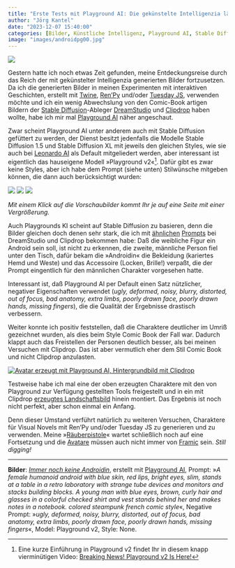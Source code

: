 ```yaml
---
title: "Erste Tests mit Playground AI: Die gekünstelte Intelligenzia läßt grüßen"
author: "Jörg Kantel"
date: "2023-12-07 15:40:00"
categories: [Bilder, Künstliche Intelligenz, Playground AI, Stable Diffusion, Interactive Fiction, RenPy, Tuesday JS]
image: "images/androidpg00.jpg"
---
```


[![](images/androidpg00-b.jpg)](https://www.flickr.com/photos/schockwellenreiter/53380114136/)

Gestern hatte ich noch etwas Zeit gefunden, meine Entdeckungsreise durch das Reich der mit gekünstelter Intelligenzia generierten Bilder fortzusetzen. Da ich die generierten Bilder in meinen Experimenten mit interaktiven Geschichten, erstellt mit [Twine](http://cognitiones.kantel-chaos-team.de/multimedia/spieleprogrammierung/twine2.html), [Ren'Py](http://cognitiones.kantel-chaos-team.de/multimedia/spieleprogrammierung/renpy.html) und/oder [Tuesday JS](http://cognitiones.kantel-chaos-team.de/multimedia/spieleprogrammierung/tuesdayjs.html), verwenden möchte und ich ein wenig Abwechslung von den Comic-Book artigen Bildern der [Stable Diffusion](http://cognitiones.kantel-chaos-team.de/technikgeschichte/rechnerundnetze/stablediffusion.html)-Ableger [DreamStudio](https://beta.dreamstudio.ai/generate) und [Clipdrop](https://clipdrop.co/stable-diffusion) haben wollte, habe ich mir mal [Playground AI](http://cognitiones.kantel-chaos-team.de/technikgeschichte/rechnerundnetze/playgroundai.html) näher angeschaut.

Zwar scheint Playground AI unter anderem auch mit Stable Diffusion gefüttert zu werden, der Dienst besitzt jedenfalls die Modelle Stable Diffusion 1.5 und Stable Diffusion XL mit jeweils den gleichen Styles, wie sie auch bei [Leonardo AI](http://cognitiones.kantel-chaos-team.de/technikgeschichte/rechnerundnetze/leonardoai.html) als Default mitgeliedert werden, aber interessant ist eigentlich das hauseigene Modell »Playground v2«[^1]. Dafür gibt es zwar keine Styles, aber ich habe dem Prompt (siehe unten) Stilwünsche mitgeben können, die dann auch berücksichtigt wurden:

[^1]: Eine kurze Einführung in Playground v2 findet Ihr in diesem knapp vierminütigen Video: [Breaking News! Playground v2 Is Here!](https://www.youtube.com/watch?v=r4zA1pJiSwk) 

[![](images/androidpg01.jpg)](https://www.flickr.com/photos/schockwellenreiter/53380286198/)&nbsp;[![](images/androidpg02.jpg)](https://www.flickr.com/photos/schockwellenreiter/53380554445/)&nbsp;[![](images/androidpg03.jpg)](https://www.flickr.com/photos/schockwellenreiter/53380285963/)

*Mit einem Klick auf die Vorschaubilder kommt Ihr je auf eine Seite mit einer Vergrößerung.*

Auch Playgrounds KI scheint auf Stable Diffusion zu basieren, denn die Bilder gleichen doch denen sehr stark, die ich mit [ähnlichen](https://kantel.github.io/posts/2023120501_blender_4/) [Prompts](https://kantel.github.io/posts/2023120601_chrome_update/) bei DreamStudio und Clipdrop bekommen habe: Daß die weibliche Figur ein Android sein soll, ist nicht zu erkennen, die zweite, männliche Person fiel unter den Tisch, dafür bekam die »Androidin« die Bekleidung (kariertes Hemd und Weste) und das Accessoire (Locken, Brille!) verpaßt, die der Prompt eingentlich für den männlichen Charakter vorgesehen hatte.

Interessant ist, daß Playground AI per Default einen Satz nützlicher, negativer Eigenschaften verwendet (*ugly, deformed, noisy, blurry, distorted, out of focus, bad anatomy, extra limbs, poorly drawn face, poorly drawn hands, missing fingers*), die die Qualität der Ergebnisse drastisch verbessern.

Weiter konnte ich positiv feststellen, daß die Charaktere deutlicher im Umriß gezeichnet wurden, als dies beim Style Comic Book der Fall war. Dadurch klappt auch das Freistellen der Personen deutlich besser, als bei meinen Versuchen mit Clipdrop. Das ist aber vermutlich eher dem Stil Comic Book und nicht Clipdrop anzulasten.

[![Avatar erzeugt mit Playground AI, Hintergrundbild mit Clipdrop](images/landschaft.jpg)](https://www.flickr.com/photos/schockwellenreiter/53381875174/)

Testweise habe ich mal eine der oben erzeugten Charaktere mit den von Playground zur Verfügung gestellten Tools freigestellt und in ein mit Clipdrop [erzeugtes Landschaftsbild](https://www.flickr.com/photos/schockwellenreiter/53330724132/) hinein montiert. Das Ergebnis ist noch nicht perfekt, aber schon einmal ein Anfang.

Denn dieser Umstand verführt natürlich zu weiteren Versuchen, Charaktere für Visual Novels mit Ren'Py und/oder Tuesday JS zu generieren und zu verwenden. Meine »[Räuberpistole](https://kantel.github.io/posts/2022122102_alien_invasion_stage_1/)« wartet schließlich noch auf eine Fortsetzung und die [Avatare](https://kantel.github.io/posts/2022121502_avatare_fuer_renpy/) müssen auch nicht immer von [Framic](https://framiq.com/) sein. *Still digging!*

---

**Bilder**: *[Immer noch keine Androidin](https://www.flickr.com/photos/schockwellenreiter/53380114136/)*, erstellt mit [Playground AI](http://cognitiones.kantel-chaos-team.de/technikgeschichte/rechnerundnetze/playgroundai.html), Prompt: »*A female humanoid android with blue skin, red lips, bright eyes, slim, stands at a table in a retro laboratory with strange tube devices and monitors and stacks building blocks. A young man with blue eyes, brown, curly hair and glasses in a colorful checked shirt and vest stands behind her and makes notes in a notebook. colored steampunk french comic style*«, Negative Prompt: »*ugly, deformed, noisy, blurry, distorted, out of focus, bad anatomy, extra limbs, poorly drawn face, poorly drawn hands, missing fingers*«, Model: Playground v2, Style: None.